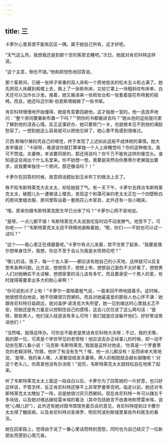 ```yaml
---
---
---
```

title: 三
---




卡萝尔心里真恨不能有区区一隅，属于她自己所有，这才好呢。

“天气这么热，我想我还是到那个空的客房去睡吧。”次日，她就对肯尼科特这样说。

“这个主意，倒也不错。”他和颜悦色地回答说。

那个客房间，已被一张样子笨重的双人床和一个质地低劣的松木五斗柜占满了。她先把双人床藏到阁楼上去，换上了一张帆布床，又给它罩上一块粗斜纹布床单，白天还可以当作长沙发。接着，她又搬进来一张梳妆台和一张套着提花布椅套的摇椅。而且，她还叫迈尔斯·伯恩斯塔姆做了一些书架。

肯尼科特慢慢地开始懂得，她是有意要回避他，这才独居一室的。他一迭连声地问：“整个房间要重新布置一下吗？”“把你的书都搬进去吗？”她从他的这些提问里了解到他的沮丧心情。反正这事好办，她只要房门一关，也就根本见不到他的满脸愁容了。一想到她这么容易就可以把他忘掉了，她心里不免感到很难过。

贝西·斯梅尔舅妈凭自己的嗅觉，终于发现了上述如此这般不成体统的事情。她大发牢骚说：“卡丽呀，难道说你就打算单独一个人上床睡觉吗？你的这种做法，我可不赞成。夫妻嘛，本该要同房的，那还用说吗？你千万不能有这样的傻念头。谁知道这会闹出个什么名堂来。你不妨想一想，我要是突然向你惠蒂尔老舅提出要求，说我要单独住一个房间，那还像话吗？！”

卡萝尔在回答的时候，故意把话题扯到玉米布丁的做法上去了。

殊不知韦斯特莱克大夫太太，却给她鼓了气。有一天下午，卡萝尔去拜访韦斯特莱克太太，破题儿头一遭被请上楼去，发现这个和蔼可亲的老太太正在一个四壁粉白的房间里缝衣服，房间里陈设着一套桃花心木家具，此外还有一张小眠床。

“哦，原来你跟韦斯特莱克医生早已分床了吗？”卡萝尔心照不宣地说。

“是呀，一点儿都不错！韦斯特莱克大夫说我吃饭时动不动发脾气，他受不了。可你呢——？”韦斯特莱克太太目不转睛地直瞅着她，“嗯，你们——不妨也可以试一试吗？”

“这个——我心里正在琢磨着呢。”卡萝尔有点儿发窘，禁不住笑了起来，“我要是偶尔想单身住开，我想，你总不至于会认为我是水性杨花吧？”

“哪儿的话，孩子，每一个女人家——都应该有她自己的小天地，这样就可以反复思考各种问题。比方说，想想孩子，想想上帝，想想自己面色不太好看了，想想男人们对她确实不太谅解，想想家里的活儿该有多忙，而且要承受一个男人的爱，有时就得需要拿出多大的耐心来啊！”

“你可说到点子上啦！”卡萝尔一面喘着粗气说，一面来回不停地搓着手。这时候，她很想坦白地说，她不但痛恨贝西舅妈，而且对她最喜爱的那些人也心怀不满：她跟肯尼科特日益疏远，她对盖伊·波洛克大失所望，她一见到维达时心里就忐忑不安。但她还是有力量足以控制住自己的感情，这会儿仅仅说了这么两句话：“是呀，那些男人，他们误入歧途该有多么可怜！我们就是应该躲开他们，好好笑话笑话他们！”

“当然咯，就得这样办。可你总不能老是笑话肯尼科特大夫呀；不过，我的天哪，我的那一位，可真是个举世罕见的老怪物！他应该去办正经事儿的时候，却一动不动坐在那儿看小说！‘马克斯·韦斯特莱克，’我就是这样对他说，‘你真是一个罗曼蒂克的老糊涂呀。’你猜，他听了有没有生气？唉，他一点儿都没有！反而哧哧大笑地说，‘是呀，我的亲人哪，人家都说结发夫妻嘛，两人的相貌就会越长越像呢！’对这个老头儿，你真拿他没有办法呢！”说完，韦斯特莱克太太就轻松自在地笑了起来。

听了韦斯特莱克太太上面这一段自白以后，卡萝尔为了回答她的一片好意，也只好这样说，不管怎样，反正肯尼科特还够不上非常罗曼蒂克吧。临走以前，她还对韦斯特莱克太太瞎扯了一阵，说是她很讨厌贝西舅妈，现在肯尼科特一年可以赚五千多块钱，以及她对维达嫁给雷米埃的看法（其中包括她言不由衷地称赞雷米埃，说他“心眼儿好”），此外还有她对图书馆馆务委员会的意见，肯尼科特提到过卡撒尔太太得了糖尿病，以及肯尼科特对圣保罗、明尼阿波利斯城里某些外科医生的看法。

她在回家路上，觉得由于说了一番心里话而特别宽慰，同时也为自己结交了一位新朋友而感到心情亢奋。